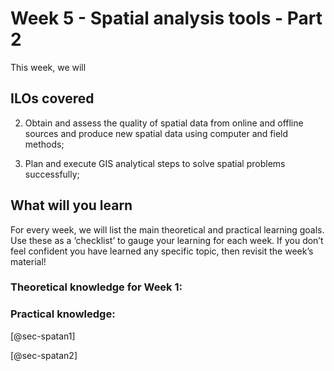 # Week 5 - Spatial analysis tools - Part 2

This week, we will 

## ILOs covered

2. Obtain and assess the quality of spatial data from online and offline sources and produce new spatial data using computer and field methods;

4. Plan and execute GIS analytical steps to solve spatial problems successfully;

## What will you learn

For every week, we will list the main theoretical and practical learning goals. Use these as a 'checklist' to gauge your learning for each week. If you don't feel confident you have learned any specific topic, then revisit the week's material!

### Theoretical knowledge for Week 1:

### Practical knowledge:

[@sec-spatan1]

[@sec-spatan2]